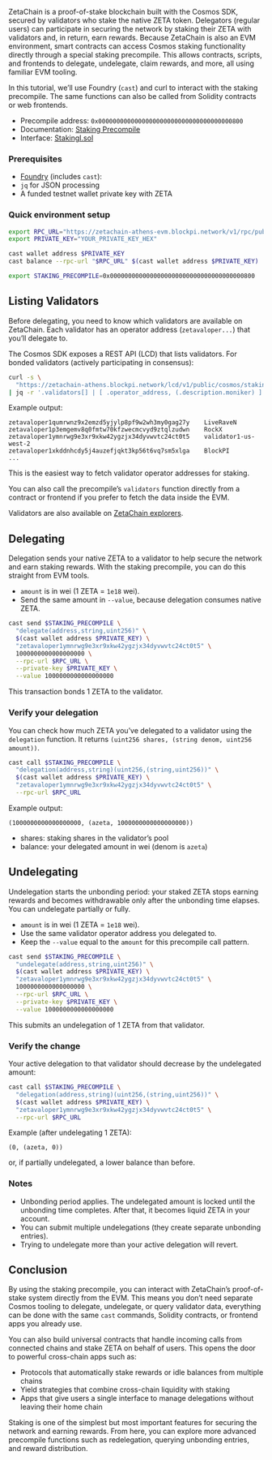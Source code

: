 ZetaChain is a proof-of-stake blockchain built with the Cosmos SDK, secured by
validators who stake the native ZETA token. Delegators (regular users) can
participate in securing the network by staking their ZETA with validators and,
in return, earn rewards. Because ZetaChain is also an EVM environment, smart
contracts can access Cosmos staking functionality directly through a special
staking precompile. This allows contracts, scripts, and frontends to delegate,
undelegate, claim rewards, and more, all using familiar EVM tooling.

In this tutorial, we’ll use Foundry (`cast`) and curl to interact with the
staking precompile. The same functions can also be called from Solidity
contracts or web frontends.

- Precompile address: `0x0000000000000000000000000000000000000800`
- Documentation: [Staking
  Precompile](https://evm.cosmos.network/v0.4.x/documentation/smart-contracts/precompiles/staking)
- Interface:
  [StakingI.sol](https://github.com/cosmos/evm/blob/v0.4.0/precompiles/staking/StakingI.sol)

### Prerequisites

- [Foundry](https://getfoundry.sh/) (includes `cast`):
- `jq` for JSON processing
- A funded testnet wallet private key with ZETA

### Quick environment setup

```bash
export RPC_URL="https://zetachain-athens-evm.blockpi.network/v1/rpc/public"
export PRIVATE_KEY="YOUR_PRIVATE_KEY_HEX"

cast wallet address $PRIVATE_KEY
cast balance --rpc-url "$RPC_URL" $(cast wallet address $PRIVATE_KEY)

export STAKING_PRECOMPILE=0x0000000000000000000000000000000000000800
```

## Listing Validators

Before delegating, you need to know which validators are available on ZetaChain.
Each validator has an operator address (`zetavaloper...`) that you’ll delegate
to.

The Cosmos SDK exposes a REST API (LCD) that lists validators. For bonded
validators (actively participating in consensus):

```bash
curl -s \
  "https://zetachain-athens.blockpi.network/lcd/v1/public/cosmos/staking/v1beta1/validators?status=BOND_STATUS_BONDED&pagination.limit=1000" \
| jq -r '.validators[] | [ .operator_address, (.description.moniker) ] | @tsv'
```

Example output:

```
zetavaloper1qumrwnz9x2emzd5yjylp8pf9w2wh3my0gag27y    LiveRaveN
zetavaloper1p3emgemv8q0fmtw70kfzwecmcvyd9ztqlzudwn    RockX
zetavaloper1ymnrwg9e3xr9xkw42ygzjx34dyvwvtc24ct0t5    validator1-us-west-2
zetavaloper1xkddnhcdy5j4auzefjqkt3kp56t6vq7sm5xlga    BlockPI
...
```

This is the easiest way to fetch validator operator addresses for staking.

You can also call the precompile’s `validators` function directly from a
contract or frontend if you prefer to fetch the data inside the EVM.

Validators are also available on [ZetaChain
explorers](https://testnet.zetachain.exploreme.pro/validators).

## Delegating

Delegation sends your native ZETA to a validator to help secure the network and
earn staking rewards. With the staking precompile, you can do this straight from
EVM tools.

- `amount` is in wei (1 ZETA = `1e18` wei).
- Send the same amount in `--value`, because delegation consumes native ZETA.

```bash
cast send $STAKING_PRECOMPILE \
  "delegate(address,string,uint256)" \
  $(cast wallet address $PRIVATE_KEY) \
  "zetavaloper1ymnrwg9e3xr9xkw42ygzjx34dyvwvtc24ct0t5" \
  1000000000000000000 \
  --rpc-url $RPC_URL \
  --private-key $PRIVATE_KEY \
  --value 1000000000000000000
```

This transaction bonds 1 ZETA to the validator.

### Verify your delegation

You can check how much ZETA you’ve delegated to a validator using the
`delegation` function. It returns `(uint256 shares, (string denom, uint256 amount))`.

```bash
cast call $STAKING_PRECOMPILE \
  "delegation(address,string)(uint256,(string,uint256))" \
  $(cast wallet address $PRIVATE_KEY) \
  "zetavaloper1ymnrwg9e3xr9xkw42ygzjx34dyvwvtc24ct0t5" \
  --rpc-url $RPC_URL
```

Example output:

```
(1000000000000000000, (azeta, 1000000000000000000))
```

- shares: staking shares in the validator’s pool
- balance: your delegated amount in wei (denom is `azeta`)

## Undelegating

Undelegation starts the unbonding period: your staked ZETA stops earning rewards
and becomes withdrawable only after the unbonding time elapses. You can
undelegate partially or fully.

- `amount` is in wei (1 ZETA = `1e18` wei).
- Use the same validator operator address you delegated to.
- Keep the `--value` equal to the `amount` for this precompile call pattern.

```bash
cast send $STAKING_PRECOMPILE \
  "undelegate(address,string,uint256)" \
  $(cast wallet address $PRIVATE_KEY) \
  "zetavaloper1ymnrwg9e3xr9xkw42ygzjx34dyvwvtc24ct0t5" \
  1000000000000000000 \
  --rpc-url $RPC_URL \
  --private-key $PRIVATE_KEY \
  --value 1000000000000000000
```

This submits an undelegation of 1 ZETA from that validator.

### Verify the change

Your active delegation to that validator should decrease by the undelegated
amount:

```bash
cast call $STAKING_PRECOMPILE \
  "delegation(address,string)(uint256,(string,uint256))" \
  $(cast wallet address $PRIVATE_KEY) \
  "zetavaloper1ymnrwg9e3xr9xkw42ygzjx34dyvwvtc24ct0t5" \
  --rpc-url $RPC_URL
```

Example (after undelegating 1 ZETA):

```
(0, (azeta, 0))
```

or, if partially undelegated, a lower balance than before.

### Notes

- Unbonding period applies. The undelegated amount is locked until the unbonding
  time completes. After that, it becomes liquid ZETA in your account.
- You can submit multiple undelegations (they create separate unbonding
  entries).
- Trying to undelegate more than your active delegation will revert.

## Conclusion

By using the staking precompile, you can interact with ZetaChain’s
proof-of-stake system directly from the EVM. This means you don’t need separate
Cosmos tooling to delegate, undelegate, or query validator data, everything can
be done with the same `cast` commands, Solidity contracts, or frontend apps you
already use.

You can also build universal contracts that handle incoming calls from connected
chains and stake ZETA on behalf of users. This opens the door to powerful
cross-chain apps such as:

- Protocols that automatically stake rewards or idle balances from multiple
  chains
- Yield strategies that combine cross-chain liquidity with staking
- Apps that give users a single interface to manage delegations without leaving
  their home chain

Staking is one of the simplest but most important features for securing the
network and earning rewards. From here, you can explore more advanced precompile
functions such as redelegation, querying unbonding entries, and reward
distribution.
